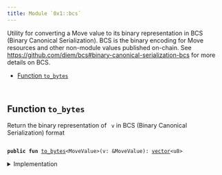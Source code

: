 ```yaml
---
title: Module `0x1::bcs`
---
```


Utility for converting a Move value to its binary representation in BCS (Binary Canonical
Serialization). BCS is the binary encoding for Move resources and other non-module values
published on-chain. See https://github.com/diem/bcs#binary-canonical-serialization-bcs for more
details on BCS.


-  [Function `to_bytes`](#0x1_bcs_to_bytes)


<pre><code>
</code></pre>



<Link id="0x1_bcs_to_bytes"></Link>

## Function `to_bytes`

Return the binary representation of <code>
v</code> in BCS (Binary Canonical Serialization) format


<pre><code>
<b>public</b> <b>fun</b> <a href="../move-stdlib/bcs.md#0x1_bcs_to_bytes">to_bytes</a>&lt;MoveValue&gt;(v: &MoveValue): <a href="../move-stdlib/vector.md#0x1_vector">vector</a>&lt;u8&gt;
</code></pre>



<details>
<summary>Implementation</summary>


<pre><code>
<b>native</b> <b>public</b> <b>fun</b> <a href="../move-stdlib/bcs.md#0x1_bcs_to_bytes">to_bytes</a>&lt;MoveValue&gt;(v: &MoveValue): <a href="../move-stdlib/vector.md#0x1_vector">vector</a>&lt;u8&gt;;
</code></pre>



</details>
